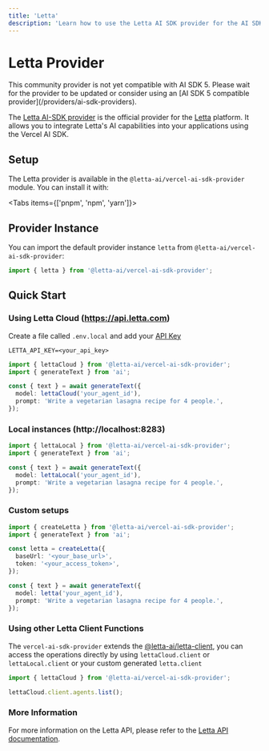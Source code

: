 ```yaml
---
title: 'Letta'
description: 'Learn how to use the Letta AI SDK provider for the AI SDK.'
---
```


# Letta Provider

<Note type="warning">
  This community provider is not yet compatible with AI SDK 5. Please wait for
  the provider to be updated or consider using an [AI SDK 5 compatible
  provider](/providers/ai-sdk-providers).
</Note>

The [Letta AI-SDK provider](https://github.com/letta-ai/vercel-ai-sdk-provider) is the official provider for the [Letta](https://docs.letta.com) platform. It allows you to integrate Letta's AI capabilities into your applications using the Vercel AI SDK.

## Setup

The Letta provider is available in the `@letta-ai/vercel-ai-sdk-provider` module. You can install it with:

<Tabs items={['pnpm', 'npm', 'yarn']}>
  <Tab>
    <Snippet text="pnpm add @letta-ai/vercel-ai-sdk-provider" dark />
  </Tab>
  
  <Tab>
    <Snippet text="npm install @letta-ai/vercel-ai-sdk-provider" dark />
  </Tab>

  <Tab>
    <Snippet text="yarn add @letta-ai/vercel-ai-sdk-provider" dark />
  </Tab>
</Tabs>

## Provider Instance

You can import the default provider instance `letta` from `@letta-ai/vercel-ai-sdk-provider`:

```ts
import { letta } from '@letta-ai/vercel-ai-sdk-provider';
```

## Quick Start

### Using Letta Cloud (https://api.letta.com)

Create a file called `.env.local` and add your [API Key](https://app.letta.com/api-keys)

```text
LETTA_API_KEY=<your_api_key>

```

```ts
import { lettaCloud } from '@letta-ai/vercel-ai-sdk-provider';
import { generateText } from 'ai';

const { text } = await generateText({
  model: lettaCloud('your_agent_id'),
  prompt: 'Write a vegetarian lasagna recipe for 4 people.',
});
```

### Local instances (http://localhost:8283)

```ts
import { lettaLocal } from '@letta-ai/vercel-ai-sdk-provider';
import { generateText } from 'ai';

const { text } = await generateText({
  model: lettaLocal('your_agent_id'),
  prompt: 'Write a vegetarian lasagna recipe for 4 people.',
});
```

### Custom setups

```ts
import { createLetta } from '@letta-ai/vercel-ai-sdk-provider';
import { generateText } from 'ai';

const letta = createLetta({
  baseUrl: '<your_base_url>',
  token: '<your_access_token>',
});

const { text } = await generateText({
  model: letta('your_agent_id'),
  prompt: 'Write a vegetarian lasagna recipe for 4 people.',
});
```

### Using other Letta Client Functions

The `vercel-ai-sdk-provider` extends the [@letta-ai/letta-client](https://www.npmjs.com/package/@letta-ai/letta-client), you can access the operations directly by using `lettaCloud.client` or `lettaLocal.client` or your custom generated `letta.client`

```ts
import { lettaCloud } from '@letta-ai/vercel-ai-sdk-provider';

lettaCloud.client.agents.list();
```

### More Information

For more information on the Letta API, please refer to the [Letta API documentation](https://docs.letta.com/api).

